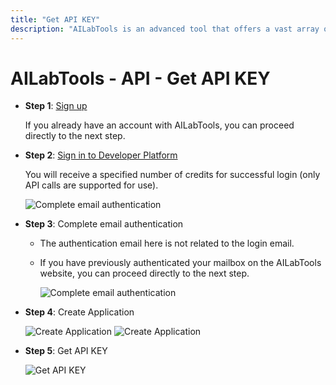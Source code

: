 ```yaml
---
title: "Get API KEY"
description: "AILabTools is an advanced tool that offers a vast array of simple and flexible API endpoints to suit your specific needs. With just one API KEY, you can easily call any of the endpoints and integrate them quickly into your application or workflow, allowing for smooth and efficient operations. AILabTools is continuously evolving, and you can anticipate even more API endpoints being added in the future, further enhancing its capabilities and usefulness for your artificial intelligence and machine learning requirements."
---
```


# AILabTools - API - Get API KEY

- **Step 1**: <a href="https://www.ailabtools.com/account/signup" target="_blank">Sign up</a>

  If you already have an account with AILabTools, you can proceed directly to the next step.

- **Step 2**: <a href="https://www.ailabtools.com/developer-platform" target="_blank">Sign in to Developer Platform</a>

  You will receive a specified number of credits for successful login (only API calls are supported for use).

  ![Complete email authentication](https://ai-resource.ailabtools.com/apiDoc/GET_API_KEY-1.webp)

- **Step 3**: Complete email authentication

  - The authentication email here is not related to the login email.
  - If you have previously authenticated your mailbox on the AILabTools website, you can proceed directly to the next step.

    ![Complete email authentication](https://ai-resource.ailabtools.com/apiDoc/GET_API_KEY-2.webp)

- **Step 4**: Create Application

  ![Create Application](https://ai-resource.ailabtools.com/apiDoc/GET_API_KEY-3.webp)
  ![Create Application](https://ai-resource.ailabtools.com/apiDoc/GET_API_KEY-4.webp)

- **Step 5**: Get API KEY

  ![Get API KEY](https://ai-resource.ailabtools.com/apiDoc/GET_API_KEY-5.webp)